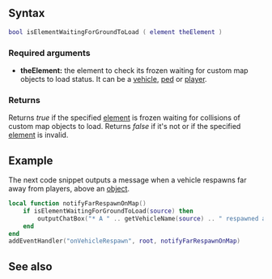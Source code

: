 {{Server client function}}

{{New feature/item|3.0140|1.4.0|6715|This function checks whether MTA has frozen an element because it is above map objects which are still loading or not.}}
{{Note|When vehicles are frozen waiting for collisions to load they '''do not''' overwrite the frozen status set by [[/setElementFrozen.md|setElementFrozen]].}}

==Syntax==
<syntaxhighlight lang="lua">
bool isElementWaitingForGroundToLoad ( element theElement )
</syntaxhighlight>
{{New feature/item|3.0141|1.4.0|6987|{{OOP||[[/element.md|element]]:isWaitingForGroundToLoad|waitingForGroundToLoad}}}}

===Required arguments===
* '''theElement:''' the element to check its frozen waiting for custom map objects to load status. It can be a [[/vehicle.md|vehicle]], [[/ped.md|ped]] or [[/player.md|player]].

===Returns===
Returns ''true'' if the specified [[/element.md|element]] is frozen waiting for collisions of custom map objects to load. Returns ''false'' if it's not or if the specified [[/element.md|element]] is invalid.

==Example==
<section name="Serverside example" class="server" show="true">
The next code snippet outputs a message when a vehicle respawns far away from players, above an [[/object.md|object]].

<syntaxhighlight lang="lua">
local function notifyFarRespawnOnMap()
    if isElementWaitingForGroundToLoad(source) then
        outputChatBox("* A " .. getVehicleName(source) .. " respawned above an object which is far away! Find it quick!", root, 128, 255, 0)
    end
end
addEventHandler("onVehicleRespawn", root, notifyFarRespawnOnMap)
</syntaxhighlight>
</section>

==See also==
{{Element functions}}